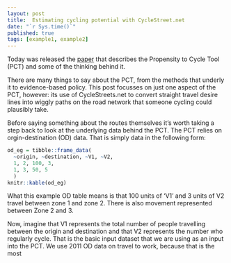 ```yaml
---
layout: post
title:  Estimating cycling potential with CycleStreet.net
date: "`r Sys.time()`"
published: true
tags: [example1, example2]
---
```


Today was released the [paper](https://www.jtlu.org/index.php/jtlu/article/view/862/824) that describes the Propensity to Cycle Tool (PCT) and some of the thinking behind it.

There are many things to say about the PCT, from the methods that underly it to evidence-based policy. This post focusses on just one aspect of the PCT, however: its use of CycleStreets.net to convert straight travel desire lines into wiggly paths on the road network that someone cycling could plausibly take.

Before saying something about the routes themselves it's worth taking a step back to look at the underlying data behind the PCT. The PCT relies on orgin-destination (OD) data. That is simply data in the following form:

```r
od_eg = tibble::frame_data(
  ~origin, ~destination, ~V1, ~V2,
  1, 2, 100, 3,
  1, 3, 50, 5
  )
knitr::kable(od_eg)
```

What this example OD table means is that 100 units of 'V1' and 3 units of V2 travel between zone 1 and zone 2. There is also movement represented between Zone 2 and 3.

Now, imagine that V1 represents the total number of people travelling between the origin and destination and that V2 represents the number who regularly cycle. That is the basic input dataset that we are using as an input into the PCT. We use 2011 OD data on travel to work, because that is the most

